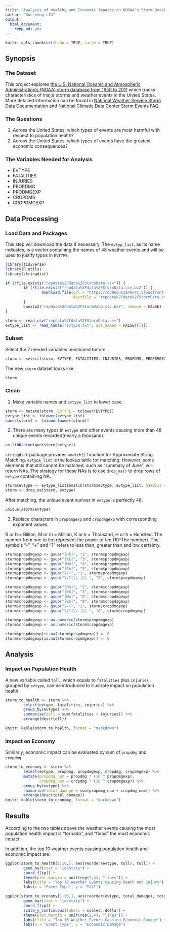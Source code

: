 ```yaml
---
title: "Analysis of Healthy and Economic Impacts on NOOAA's Storm Database from 1950 - 2011"
author: "Xuecheng LIU"
output: 
  html_document: 
    keep_md: yes
---
```


```r
knitr::opts_chunk$set(echo = TRUE, cache = TRUE)
```
## Synopsis

### The Dataset
This project explores [the U.S. National Oceanic and Atmospheric Administration's (NOAA) storm database from 1950 to 2011](https://d396qusza40orc.cloudfront.net/repdata%2Fdata%2FStormData.csv.bz2) which tracks characteristics of major storms and weather events in the United States. More detailed information can be found in [National Weather Service Storm Data Documentation](https://d396qusza40orc.cloudfront.net/repdata%2Fpeer2_doc%2Fpd01016005curr.pdf) and [National Climatic Data Center Storm Events FAQ](https://d396qusza40orc.cloudfront.net/repdata%2Fpeer2_doc%2FNCDC%20Storm%20Events-FAQ%20Page.pdf). 

### The Questions

1. Across the United States, which types of events are most harmful with respect to population health? 
2. Across the United States, which types of events have the greatest economic consequences? 

### The Variables Needed for Analysis

* EVTYPE
* FATALITIES
* INJURIES
* PROPDMG
* PRODMGEXP
* CROPDMG
* CROPDMGEXP

## Data Processing

### Load Data and Packages
This step will download the data if necessary. The `evtyp_list`, as its name indicates, is a vector containing the names of 48 weather events and will be used to justify typos in `EVTYPE`.
```r
library(tidyverse)
library(R.utils)
library(stringdist)

if (!file.exists("repdata%2Fdata%2FStormData.csv")) {
        if (!file.exists("repdata%2Fdata%2FStormData.csv.bz2")) {
                download.file(url = "https://d396qusza40orc.cloudfront.net/repdata%2Fdata%2FStormData.csv.bz2",
                              destfile = "repdata%2Fdata%2FStormData.csv.bz2", method = "curl")
        }
        bunzip2("repdata%2Fdata%2FStormData.csv.bz2", remove = FALSE)
}

storm <- read_csv("repdata%2Fdata%2FStormData.csv")
evtype_list <- read_table("evtype.txt", col_names = FALSE)[[1]]
```

### Subset
Select the 7 needed variables mentioned before.
```r
storm <- select(storm, EVTYPE, FATALITIES, INJURIES, PROPDMG, PROPDMGEXP, CROPDMG, CROPDMGEXP)
```
The new `storm` dataset looks like:
```r
storm
```

### Clean
1. Make variable names and `evtype_list` to lower case.
```r
storm <- mutate(storm, EVTYPE = tolower(EVTYPE))
evtype_list <- tolower(evtype_list)
names(storm) <- tolower(names(storm))
```

2. There are many typos in `evtype` and other events causing more than 48 unique events recorded(nearly a thousand).
```r
as_tibble(unique(storm$evtype))
```
`stringdist` package provides `amatch()` function for Approximate String Matching. `evtype_list` is the lookup table for matching. However, some elements that still cannot be matched, such as "summary of June", will return NAs. The strategy for these NAs is to use `drop_na()` to drop rows of `evtype` containing NA.

```r
storm$evtype <- evtype_list[amatch(storm$evtype, evtype_list, maxDist = 8)]
storm <- drop_na(storm, evtype)
```
After matching, the unique event numver in `evtype` is perfectly 48.
```r
unique(storm$evtype)
```

3. Replace characters in `propdmgexp` and `cropdmgexp` with corresponding exponent values.  

B or b = Billion, M or m = Million, K or k = Thousand, H or h = Hundred. The number from one to ten represent the power of ten (10^The number). The symbols "-", "+" and "?" refers to less than, greater than and low certainty. 

```r
storm$propdmgexp <- gsub("[Hh]", "2", storm$propdmgexp)
storm$propdmgexp <- gsub("[Kk]", "3", storm$propdmgexp)
storm$propdmgexp <- gsub("[Mm]", "6", storm$propdmgexp)
storm$propdmgexp <- gsub("[Bb]", "9", storm$propdmgexp)
storm$propdmgexp <- gsub("\\+", "1", storm$propdmgexp)
storm$propdmgexp <- gsub("\\?|\\-|\\ ", "0", storm$propdmgexp)

storm$cropdmgexp <- gsub("[Hh]", "2", storm$cropdmgexp)
storm$cropdmgexp <- gsub("[Kk]", "3", storm$cropdmgexp)
storm$cropdmgexp <- gsub("[Mm]", "6", storm$cropdmgexp)
storm$cropdmgexp <- gsub("[Bb]", "9", storm$cropdmgexp)
storm$cropdmgexp <- gsub("\\+", "1", storm$cropdmgexp)
storm$cropdmgexp <- gsub("\\?|\\-|\\ ", "0", storm$cropdmgexp)

storm$propdmgexp <- as.numeric(storm$propdmgexp)
storm$cropdmgexp <- as.numeric(storm$cropdmgexp)

storm$propdmgexp[is.na(storm$propdmgexp)] <- 0
storm$cropdmgexp[is.na(storm$cropdmgexp)] <- 0
```

## Analysis

### Impact on Population Health
A new variable called `toll`, which equals to `fatalities` plus `injuries` grouped by `evtype`, can be introduced to illustrate impact on population health.
```r
storm_to_health <- storm %>%
        select(evtype, fatalities, injuries) %>%
        group_by(evtype) %>%
        summarise(toll = sum(fatalities + injuries)) %>%
        arrange(desc(toll))

knitr::kable(storm_to_health, format = "markdown")
```


### Impact on Economy
Similarly, economic impact can be evaluated by sum of `propdmg` and `cropdmg`. 
```r
storm_to_economy <- storm %>% 
        select(evtype, propdmg, propdmgexp, cropdmg, cropdmgexp) %>%
        mutate(propdmg_num = propdmg * (10 ^ propdmgexp), 
               cropdmg_num = cropdmg * (10 ^ cropdmgexp)) %>%
        group_by(evtype) %>%
        summarise(total_damage = sum(propdmg_num + cropdmg_num)) %>%
        arrange(desc(total_damage))
knitr::kable(storm_to_economy, format = "markdown")
```


## Results

According to the two tables above the weather events causing the most population health impact is "tornado", and "flood" the most economic impact.

In addition, the top 10 weather events causing population health and economic impact are: 
```r
ggplot(storm_to_health[1:10,], aes(reorder(evtype, toll), toll)) +
        geom_bar(stat = "identity") +
        coord_flip() +
        theme(plot.margin = unit(rep(2,4), "lines")) + 
        labs(title = "Top 10 Weather Events Causing Death and Injury") +
        labs(x = "Event Type", y = "Toll")
```

```r
ggplot(storm_to_economy[1:10,], aes(reorder(evtype, total_damage), total_damage)) +
        geom_bar(stat = "identity") +
        coord_flip() +
        scale_y_continuous(labels = scales::dollar) +
        theme(plot.margin = unit(rep(2,4), "lines")) + 
        labs(title = "Top 10 Weather Events Causing Economic Damage") +
        labs(x = "Event Type", y = "Economic Damage")
```







